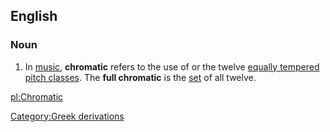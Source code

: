 ==English==

=== Noun ===

# In [[music]], '''chromatic''' refers to the use of or the twelve [[equal temperament|equally tempered]] [[pitch class]]es. The '''full chromatic''' is the [[set]] of all twelve.

[[pl:Chromatic]]
[[Category:Greek derivations]]